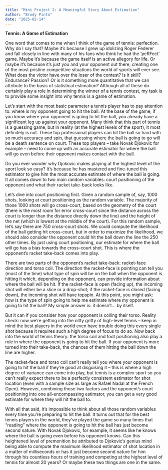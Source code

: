 ```yaml
---
title: "Mini Project 2: A Meaningful Story About Estimation"
author: "Brody Pinto"
date: "2025-02-14"
---
```


**Tennis: A Game of Estimation**

One word that comes to me when I think of the game of tennis: perfection. Why do I say that? Maybe it’s because I grew up idolizing Roger Federer and fall closely in line with many of his fans who think he had the ‘peRFect’ game. Maybe it’s because the game itself is an active allegory for life. Or maybe it’s because it’s just you and your opponent out there, creating one of the most pristine competitive situations the world of sports will ever see. What does the victor have over the loser of the contest? Is it skill? Endurance? Passion? Or is it something more quantitative that we can attribute to the basis of statistical estimation? Although all of these do certainly play a role in determining the winner of a tennis contest, my task is to provide some insight into why tennis is a game of estimation.

Let’s start with the most basic parameter a tennis player has to pay attention to: where is my opponent going to hit the ball. At the base of the game, if you know where your opponent is going to hit the ball, you already have a significant leg up against your opponent. Many think that this part of tennis is a guessing game, but in reality (at the highest levels of the sport), it most definitely is not. These top professional players can hit the ball so hard with so much accuracy and spin, that guessing where the ball is going to go will be a death sentence on court. These top players – take Novak Djokovic for example – need to come up with an accurate estimator for where the ball will go even before their opponent makes contact with the ball. 

Do you ever wonder why Djokovic makes playing at the highest level of the sport look so easy? It’s because he has mastered and fine-tuned this estimator to give him the most accurate estimate of where the ball is going. It all comes down to two main random variables: court positioning of the opponent and what their racket take-back looks like.

Let’s dive into court positioning first. Given a random sample of, say, 1000 shots, looking at court positioning as the random variable. The majority of those 1000 shots will go cross-court, based on the geometry of the court (there is the most room for error cross-court since the distance across the court is longer than the distance directly down the line) and the height of the net (which is lowest at the middle of the court). For this random sample, let’s say there are 750 cross-court shots. We could compute the likelihood of the ball getting hit cross-court, but in order to maximize the likelihood, we should also consider the opponent could hit the ball down the line the 250 other times. By just using court positioning, our estimate for where the ball will go has a bias towards the cross-court shot. This is where the opponent’s racket take-back comes into play.

There are two parts of the opponent’s racket take-back: racket-face direction and torso coil. The direction the racket-face is pointing can tell you (most of the time) what type of spin will be on the ball when the opponent is hitting it which, depending on the opponent, can provide information about where the ball will be hit. If the racket-face is open (facing up), the incoming shot will either be a slice or a drop-shot; if the racket-face is closed (facing down), the incoming shot will have topspin. At this point, you might ask: how is the type of spin going to help me estimate where my opponent is going to hit the ball? My simple answer is: it doesn’t… by itself. 

But it can if you consider how your opponent is coiling their torso. Reality check: now we’re getting into the nitty gritty of high-level tennis – keep in mind the best players in the world even have trouble doing this every single shot because it requires such a high degree of focus to do so. Now back into the world of tennis theory: the torso coil and foot positioning also play a role in where the opponent is going to hit the ball. If your opponent is more turned into their take-back, the chances of them hitting the ball down the line are higher.

The racket-face and torso coil can’t really tell you where your opponent is going to hit the ball if they’re good at disguising it – this is where a high degree of variance can come into play, but tennis is a complex sport so you can’t really expect there to be a perfectly consistent estimator for shot location (even with a sample size as large as Rafael Nadal at the French Open). However, combining those two factors and the opponent’s court positioning into one all-encompassing estimator, you can get a very good estimate for where they will hit the ball to.

With all that said, it’s impossible to think about all those random variables every time you’re preparing to hit the ball. It turns out that for the best tennis players in the world, they’ve played the game so many times that “reading” where the opponent is going to hit the ball has just become second nature. With Novak Djokovic, for example, it seems like he knows where the ball is going even before his opponent knows. Can this heightened level of premonition be attributed to Djokovic’s genius mind being able to compute the maximum likelihood estimator of shot location in a matter of milliseconds or has it just become second nature for him through his countless hours of training and competing at the highest level of tennis for almost 20 years? Or maybe these two things are one in the same.

